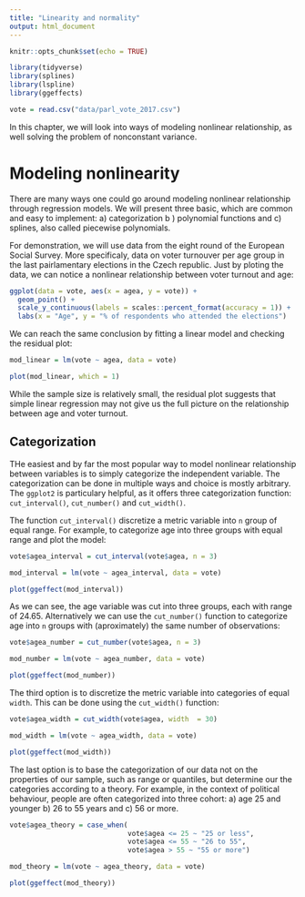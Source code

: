 ```yaml
---
title: "Linearity and normality"
output: html_document
---
```


```r
knitr::opts_chunk$set(echo = TRUE)
```

```r
library(tidyverse)
library(splines)
library(lspline)
library(ggeffects)

vote = read.csv("data/parl_vote_2017.csv")
```

In this chapter, we will look into ways of modeling nonlinear relationship, as well solving the problem of nonconstant variance.

# Modeling nonlinearity

There are many ways one could go around modeling nonlinear relationship through regression models.
We will present three basic, which are common and easy to implement: a) categorization b ) polynomial functions and c) splines, also called piecewise polynomials.

For demonstration, we will use data from the eight round of the European Social Survey.
More specificaly, data on voter turnouver per age group in the last pairlamentary elections in the Czech republic.
Just by ploting the data, we can notice a nonlinear relationship between voter turnout and age:

```r
ggplot(data = vote, aes(x = agea, y = vote)) +
  geom_point() +
  scale_y_continuous(labels = scales::percent_format(accuracy = 1)) +
  labs(x = "Age", y = "% of respondents who attended the elections")
```

We can reach the same conclusion by fitting a linear model and checking the residual plot:

```r
mod_linear = lm(vote ~ agea, data = vote)

plot(mod_linear, which = 1)
```

While the sample size is relatively small, the residual plot suggests that simple linear regression may not give us the full picture on the relationship between age and voter turnout.

## Categorization

THe easiest and by far the most popular way to model nonlinear relationship between variables is to simply categorize the independent variable.
The categorization can be done in multiple ways and choice is mostly arbitrary.
The `ggplot2` is particulary helpful, as it offers three categorization function: `cut_interval()`, `cut_number()` and `cut_width()`.

The function `cut_interval()` discretize a metric variable into `n` group of equal range.
For example, to categorize age into three groups with equal range and plot the model:

```r
vote$agea_interval = cut_interval(vote$agea, n = 3)

mod_interval = lm(vote ~ agea_interval, data = vote)

plot(ggeffect(mod_interval))
```

As we can see, the age variable was cut into three groups, each with range of 24.65.
Alternatively we can use the `cut_number()` function to categorize age into `n` groups with (aproximately) the same number of observations:

```r
vote$agea_number = cut_number(vote$agea, n = 3)

mod_number = lm(vote ~ agea_number, data = vote)

plot(ggeffect(mod_number))
```

The third option is to discretize the metric variable into categories of equal `width`. This can be done using the `cut_width()` function:

```r
vote$agea_width = cut_width(vote$agea, width  = 30)

mod_width = lm(vote ~ agea_width, data = vote)

plot(ggeffect(mod_width))
```

The last option is to base the categorization of our data not on the properties of our sample, such as range or quantiles, but determine our the categories according to a theory.
For example, in the context of political behaviour, people are often categorized into three cohort: a) age 25 and younger b) 26 to 55 years and c) 56 or more.

```r
vote$agea_theory = case_when(
                             vote$agea <= 25 ~ "25 or less",
                             vote$agea <= 55 ~ "26 to 55",
                             vote$agea > 55 ~ "55 or more")

mod_theory = lm(vote ~ agea_theory, data = vote)

plot(ggeffect(mod_theory))
```